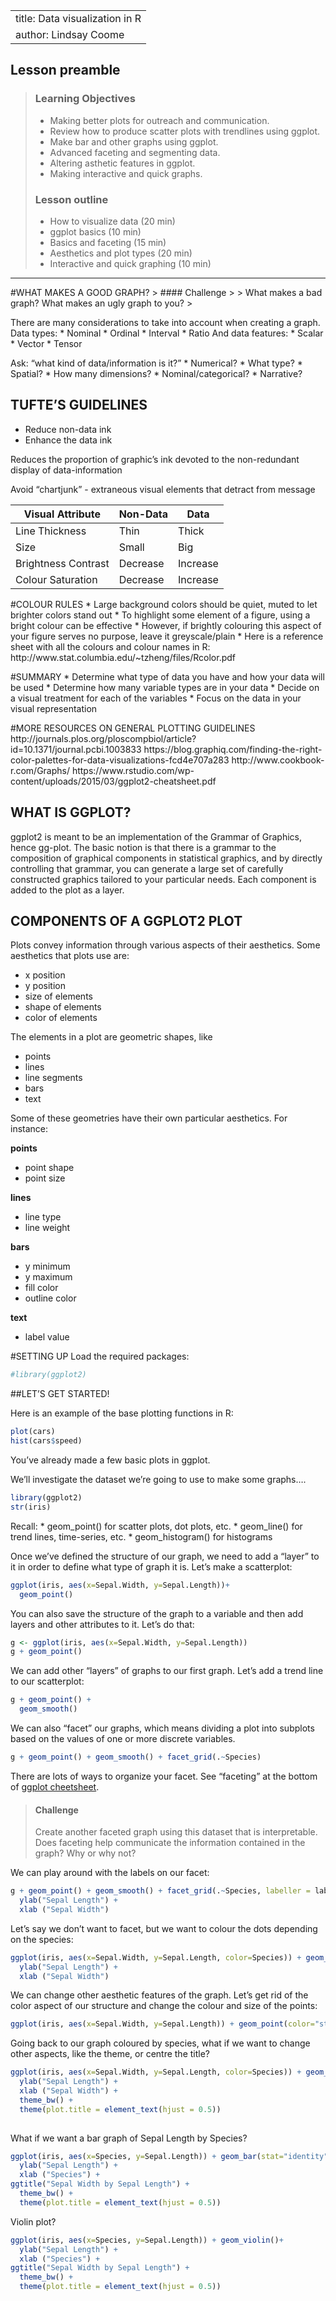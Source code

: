
---
title: Data visualization in R
author: Lindsay Coome
---

## Lesson preamble

> ### Learning Objectives
>
> - Making better plots for outreach and communication.
> - Review how to produce scatter plots with trendlines using ggplot.
> - Make bar and other graphs using ggplot.
> - Advanced faceting and segmenting data.
> - Altering asthetic features in ggplot.
> - Making interactive and quick graphs.
> 
> ### Lesson outline
>
> - How to visualize data (20 min)
> - ggplot basics (10 min)
> - Basics and faceting (15 min)
> - Aesthetics and plot types (20 min)
> - Interactive and quick graphing (10 min)

-----

#WHAT MAKES A GOOD GRAPH?
> #### Challenge
>
> What makes a bad graph? What makes an ugly graph to you?
>


There are many considerations to take into account when creating a graph.
Data types:
* Nominal
* Ordinal
* Interval
* Ratio
And data features:
* Scalar
* Vector
* Tensor

Ask: "what kind of data/information is it?"
* Numerical?
* What type?
* Spatial?
* How many dimensions?
* Nominal/categorical?
* Narrative?

## TUFTE'S GUIDELINES
* Reduce non-data ink
* Enhance the data ink

Reduces the proportion of graphic’s ink devoted to the non-redundant display of data-information

Avoid "chartjunk" - extraneous visual elements that detract from message

Visual Attribute    | Non-Data | Data
--------------------|----------|-------
Line Thickness      | Thin     | Thick
Size                | Small    | Big
Brightness Contrast | Decrease | Increase
Colour Saturation   | Decrease | Increase

#COLOUR RULES
* Large background colors should be quiet, muted to let brighter colors stand out
* To highlight some element of a figure, using a bright colour can be effective
* However, if brightly colouring this aspect of your figure serves no purpose, leave it greyscale/plain
* Here is a reference sheet with all the colours and colour names in R:
http://www.stat.columbia.edu/~tzheng/files/Rcolor.pdf

#SUMMARY
* Determine what type of data you have and how your data will be used
* Determine how many variable types are in your data
* Decide on a visual treatment for each of the variables 
* Focus on the data in your visual representation

#MORE RESOURCES ON GENERAL PLOTTING GUIDELINES
http://journals.plos.org/ploscompbiol/article?id=10.1371/journal.pcbi.1003833
https://blog.graphiq.com/finding-the-right-color-palettes-for-data-visualizations-fcd4e707a283
http://www.cookbook-r.com/Graphs/
https://www.rstudio.com/wp-content/uploads/2015/03/ggplot2-cheatsheet.pdf

## WHAT IS GGPLOT?
ggplot2 is meant to be an implementation of the Grammar of Graphics, hence gg-plot. The basic notion is that there is a grammar to the composition of graphical components in statistical graphics, and by directly controlling that grammar, you can generate a large set of carefully constructed graphics tailored to your particular needs. Each component is added to the plot as a layer.

## COMPONENTS OF A GGPLOT2 PLOT
Plots convey information through various aspects of their aesthetics. Some aesthetics that plots use are:

* x position
* y position
* size of elements
* shape of elements
* color of elements

The elements in a plot are geometric shapes, like

* points
* lines
* line segments
* bars
* text

Some of these geometries have their own particular aesthetics. For instance:

**points**

* point shape
* point size

**lines**

* line type
* line weight

**bars**

* y minimum
* y maximum
* fill color
* outline color

**text**

* label value

#SETTING UP
Load the required packages:
```r
#library(ggplot2)
```

##LET'S GET STARTED!

Here is an example of the base plotting functions in R:
```r
plot(cars)
hist(cars$speed)
```

You've already made a few basic plots in ggplot.

We'll investigate the dataset we're going to use to make some graphs....
```r
library(ggplot2)
str(iris)
```

Recall:
* geom_point() for scatter plots, dot plots, etc.
* geom_line() for trend lines, time-series, etc.
* geom_histogram() for histograms

Once we've defined the structure of our graph,  we need to add a "layer" to it in order to define what type of graph it is. Let's make a scatterplot:
```r
ggplot(iris, aes(x=Sepal.Width, y=Sepal.Length))+
  geom_point()
```

You can also save the structure of the graph to a variable and then add layers and other attributes to it. Let's do that:
```r
g <- ggplot(iris, aes(x=Sepal.Width, y=Sepal.Length)) 
g + geom_point()
```

We can add other "layers" of graphs to our first graph. Let's add a trend line to our scatterplot:
```r
g + geom_point() + 
  geom_smooth() 
```

We can also "facet" our graphs, which means dividing a plot into subplots based on the values of one or more discrete variables.
```r
g + geom_point() + geom_smooth() + facet_grid(.~Species)
```

There are lots of ways to organize your facet. See "faceting" at the bottom of [ggplot cheetsheet](https://www.rstudio.com/wp-content/uploads/2015/03/ggplot2-cheatsheet.pdf).

> #### Challenge
>
> Create another faceted graph using this dataset that is interpretable. Does faceting help communicate the 
> information contained in the graph? Why or why not?
>



We can play around with the labels on our facet:
```r
g + geom_point() + geom_smooth() + facet_grid(.~Species, labeller = label_both) +
  ylab("Sepal Length") +
  xlab ("Sepal Width")
```

Let's say we don't want to facet, but we want to colour the dots depending on the species:
```r
ggplot(iris, aes(x=Sepal.Width, y=Sepal.Length, color=Species)) + geom_point()+
  ylab("Sepal Length") +
  xlab ("Sepal Width")
```

We can change other aesthetic features of the graph. Let's get rid of the color aspect of our structure and change the colour and size of the points:
```r
ggplot(iris, aes(x=Sepal.Width, y=Sepal.Length)) + geom_point(color="steelblue", size=4)

```

Going back to our graph coloured by species, what if we want to change other aspects, like the theme, or centre the title?

```r
ggplot(iris, aes(x=Sepal.Width, y=Sepal.Length, color=Species)) + geom_point()+
  ylab("Sepal Length") +
  xlab ("Sepal Width") +
  theme_bw() +
  theme(plot.title = element_text(hjust = 0.5))
  
```


What if we want a bar graph of Sepal Length by Species?
```r
ggplot(iris, aes(x=Species, y=Sepal.Length)) + geom_bar(stat="identity")+
  ylab("Sepal Length") +
  xlab ("Species") +
ggtitle("Sepal Width by Sepal Length") +
  theme_bw() +
  theme(plot.title = element_text(hjust = 0.5))
```

Violin plot?
```r
ggplot(iris, aes(x=Species, y=Sepal.Length)) + geom_violin()+
  ylab("Sepal Length") +
  xlab ("Species") +
ggtitle("Sepal Width by Sepal Length") +
  theme_bw() +
  theme(plot.title = element_text(hjust = 0.5))
```

